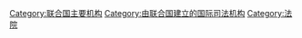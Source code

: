 {{Commons category|International Court of Justice}}
{{Catmore}}

[[Category:联合国主要机构|Category:联合国主要机构]]
[[Category:由联合国建立的国际司法机构|Category:由联合国建立的国际司法机构]]
[[Category:法院|Category:法院]]